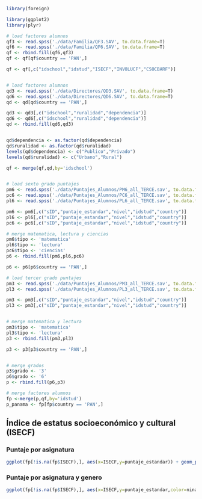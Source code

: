 ```r
library(foreign)

library(ggplot2)
library(plyr)

# load factores alumnos
qf3 <- read.spss('./data/Familia/QF3.SAV', to.data.frame=T)
qf6 <- read.spss('./data/Familia/QF6.SAV', to.data.frame=T)
qf <- rbind.fill(qf6,qf3)
qf <- qf[qf$country == 'PAN',]

qf <- qf[,c("idschool","idstud","ISECF","INVOLUCF","CSOCBARF")]


# load factores alumnos
qd3 <- read.spss('./data/Directores/QD3.SAV', to.data.frame=T)
qd6 <- read.spss('./data/Directores/QD6.SAV', to.data.frame=T)
qd <- qd[qd$country == 'PAN',]

qd3 <- qd3[,c("idschool","ruralidad","dependencia")]
qd6 <- qd6[,c("idschool","ruralidad","dependencia")]
qd <- rbind.fill(qd6,qd3)


qd$dependencia <- as.factor(qd$dependencia)
qd$ruralidad <- as.factor(qd$ruralidad)
levels(qd$dependencia) <- c("Publico","Privado")
levels(qd$ruralidad) <- c("Urbano","Rural")

qf <- merge(qf,qd,by='idschool')


# load sexto grado puntajes
pm6 <- read.spss('./data/Puntajes_Alumnos/PM6_all_TERCE.sav', to.data.frame=T)
pc6 <- read.spss('./data/Puntajes_Alumnos/PC6_all_TERCE.sav', to.data.frame=T)
pl6 <- read.spss('./data/Puntajes_Alumnos/PL6_all_TERCE.sav', to.data.frame=T)

pm6 <- pm6[,c("sID","puntaje_estandar","nivel","idstud","country")]
pl6 <- pl6[,c("sID","puntaje_estandar","nivel","idstud","country")]
pc6 <- pc6[,c("sID","puntaje_estandar","nivel","idstud","country")]

# merge matematica, lectura y ciencias
pm6$tipo <- 'matematica'
pl6$tipo <- 'lectura'
pc6$tipo <- 'ciencias'
p6 <- rbind.fill(pm6,pl6,pc6)

p6 <- p6[p6$country == 'PAN',]

# load tercer grado puntajes
pm3 <- read.spss('./data/Puntajes_Alumnos/PM3_all_TERCE.sav', to.data.frame=T)
pl3 <- read.spss('./data/Puntajes_Alumnos/PL3_all_TERCE.sav', to.data.frame=T)

pm3 <- pm3[,c("sID","puntaje_estandar","nivel","idstud","country")]
pl3 <- pm3[,c("sID","puntaje_estandar","nivel","idstud","country")]


# merge matematica y lectura
pm3$tipo <- 'matematica'
pl3$tipo <- 'lectura'
p3 <- rbind.fill(pm3,pl3)

p3 <- p3[p3$country == 'PAN',]


# merge grados
p3$grado <- '3'
p6$grado <- '6'
p <- rbind.fill(p6,p3)

# merge factores alumnos
fp <-merge(p,qf,by='idstud')
p_panama <- fp[fp$country == 'PAN',]
```

## Índice de estatus socioeconómico y cultural (ISECF)

### Puntaje por asignatura
```r
ggplot(fp[!is.na(fp$ISECF),], aes(x=ISECF,y=puntaje_estandar)) + geom_point(alpha = 0.00001) + stat_smooth(se=F,method=lm) + facet_grid( . ~ tipo)
```

### Puntaje por asignatura y genero
```r
ggplot(fp[!is.na(fp$ISECF),], aes(x=ISECF,y=puntaje_estandar,color=nina)) + geom_point(alpha = 0.00001) + stat_smooth(se=F,method=lm) + facet_grid( . ~ tipo) + scale_colour_discrete(name="Genero",labels=c("Nino","Nina"))
```

